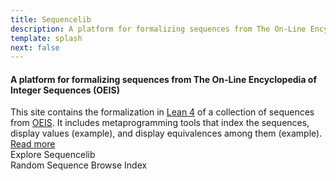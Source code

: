 ```yaml
---
title: Sequencelib
description: A platform for formalizing sequences from The On-Line Encyclopedia of Integer Sequences (OEIS).
template: splash
next: false
---
```



#### A platform for formalizing sequences from The On-Line Encyclopedia of Integer Sequences (OEIS)

<div class="relative">
  This site contains the formalization in <a href="https://lean-lang.org">Lean 4</a> of a collection of sequences from
  <a href="https://oeis.org">OEIS</a>. It includes metaprogramming tools that index the sequences, display values
  (example), and display equivalences among them (example).
  <a href="/getting_started/about">
    <span class="badge absolute -right-0 -bottom-0 badge-outline badge-primary">
      Read more
      <Icon name="right-arrow" class="mt-0" />
    </span>
  </a>
</div>

<div class="sl-flex justify-center mt-12 text-2xl">
  Explore Sequencelib
</div>
<div class="sl-flex justify-center mt-4">
  <Search />
</div>
<div class="sl-flex justify-center mt-0">
  <LinkButton href="/random">
    Random Sequence
  </LinkButton>
  <LinkButton href="/A000">
    Browse Index
  </LinkButton>
</div>

